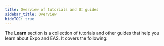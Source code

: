 ```yaml
---
title: Overview of tutorials and UI guides
sidebar_title: Overview
hideTOC: true
---
```



The **Learn** section is a collection of tutorials and other guides that help you learn about Expo and EAS. It covers the following:

<BoxLink
  title="Get started"
  description="If you are new to Expo, we recommend starting with this tutorial. It provides a step-by-step guide on how to build a universal app that runs on Android, iOS and the web."
  href="/tutorial/introduction/"
  Icon={GraduationHat02DuotoneIcon}
/>

<BoxLink
  title="EAS Tutorial"
  description="If you are looking to learn about building your Android and iOS apps using Expo Application Services (EAS), this tutorial covers the EAS Build, Update, and Submit workflows."
  href="/tutorial/eas/introduction/"
  Icon={GraduationHat02DuotoneIcon}
/>

<BoxLink
  title="UI programming"
  description="A collection of guides on various UI-related topics such as background image, checkbox, using SVGs and so on."
  href="/ui-programming/image-background/"
  Icon={PaletteIcon}
/>
